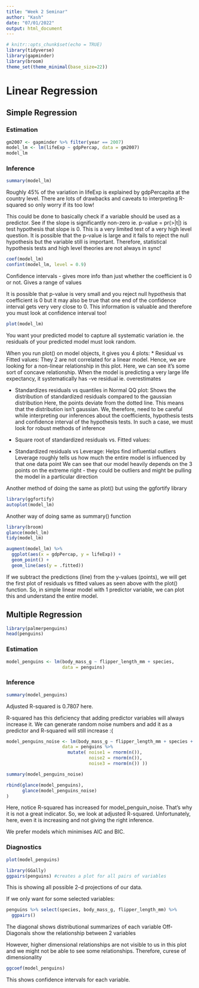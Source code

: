 ```yaml
---
title: "Week 2 Seminar"
author: "Kash"  
date: "07/01/2022"
output: html_document
---
```


```r
# knitr::opts_chunk$set(echo = TRUE)
library(tidyverse)
library(gapminder)
library(broom)
theme_set(theme_minimal(base_size=22))
```

# Linear Regression

## Simple Regression

### Estimation
```r
gm2007 <- gapminder %>% filter(year == 2007)
model_lm <- lm(lifeExp ~ gdpPercap, data = gm2007)
model_lm
```


### Inference
```r
summary(model_lm)
```

Roughly 45% of the variation in lifeExp is explained by gdpPercapita at the country level.
  There are lots of drawbacks and caveats to interpreting R-squared so only worry if its too low!
  
This could be done to basically check if a variable should be used as a predictor. See if the slope is significantly non-zero ie. p-value = pr(>|t|) is test hypothesis that slope is 0. This is a very limited test of a very high level question. It is possible that the p-value is large and it fails to reject the null hypothesis but the variable still is important. 
  Therefore, statistical hypothesis tests and high level theories are not always in sync!

```r
coef(model_lm)
confint(model_lm, level = 0.9)
```

Confidence intervals - gives more info than just whether the coefficient is 0 or not. Gives a range of values

It is possible that p-value is very small and you reject null hypothesis that coefficient is 0 but it may also be true that one end of the confidence interval gets very very close to 0. This information is valuable and therefore you must look at confidence interval too!



```r
plot(model_lm)
```
You want your predicted model to capture all systematic variation ie. the residuals of your predicted model must look random.

When you run plot() on model objects, it gives you 4 plots:
  * Residual vs Fitted values: 
        They 2 are not correlated for a linear model. Hence, we are looking for a non-linear relationship in this plot.
        Here, we can see it's some sort of concave relationship. 
        When the model is predicting a very large life expectancy, it systematically has -ve residual ie. overestimates
  
  * Standardizes residuals vs quantiles in Normal QQ plot: 
        Shows the distribution of  standardized residuals compared to the gaussian distribution
        Here, the points deviate from the dotted line. This means that the distribution isn't gaussian. 
        We, therefore, need to be careful while interpreting our inferences about the coefficients, hypothesis tests and confidence interval of the hypothesis tests. In such a case, we must look for robust methods of inference
  
  * Square root of standardized residuals vs. Fitted values:

  * Standardized residuals vs Leverage:
        Helps find influential outliers
        Leverage roughly tells us how much the entire model is influenced by that one data point
        We can see that our model heavily depends on the 3 points on the extreme right - they could be outliers and might be pulling the model in a particular direction
        
        
Another method of doing the same as plot() but using the ggfortify library
```r
library(ggfortify)
autoplot(model_lm)
```

Another way of doing same as summary() function
```r
library(broom)
glance(model_lm)
tidy(model_lm)
```

```r
augment(model_lm) %>%
  ggplot(aes(x = gdpPercap, y = lifeExp)) + 
  geom_point() + 
  geom_line(aes(y = .fitted))
```
If we subtract the predictions (line) from the y-values (points), we will get the first plot of residuals vs fitted values as seen above with the plot() function. So, in simple linear model with 1 predictor variable, we can plot this and understand the entire model.





## Multiple Regression

```r
library(palmerpenguins)
head(penguins)
```

### Estimation
```r
model_penguins <- lm(body_mass_g ~ flipper_length_mm + species,
                     data = penguins)
```

### Inference 

```r
summary(model_penguins)
```

Adjusted R-squared is 0.7807 here. 

R-squared has this deficiency that adding predictor variables will always increase it. We can generate random noise numbers and add it as a predictor and R-squared will still increase :( 
```r
model_penguins_noise <- lm(body_mass_g ~ flipper_length_mm + species + noise1 + noise2 + noise3,
                     data = penguins %>%
                       mutate( noise1 = rnorm(n()),
                               noise2 = rnorm(n()),
                               noise3 = rnorm(n()) ))
```

```r
summary(model_penguins_noise)
```

```r
rbind(glance(model_penguins), 
      glance(model_penguins_noise)
)
```
Here, notice R-squared has increased for model_penguin_noise. That's why it is not a great indicator.
So, we look at adjusted R-squared. Unfortunately, here, even it is increasing and not giving the right inference. 

We prefer models which minimises AIC and BIC.  

### Diagnostics

```r
plot(model_penguins)
```

```r
library(GGally)
ggpairs(penguins) #creates a plot for all pairs of variables
```
This is showing all possible 2-d projections of our data.

If we only want for some selected variables:
```r
penguins %>% select(species, body_mass_g, flipper_length_mm) %>%
  ggpairs()
```
The diagonal shows distributional summarizes of each variable
Off-Diagonals show the relationship between 2 variables

However, higher dimensional relationships are not visible to us in this plot and we might not be able to see some relationships.
 Therefore, curese of dimensionality
 
```r
ggcoef(model_penguins)
```

This shows confidence intervals for each variable.
